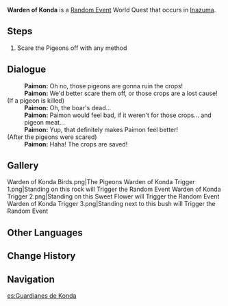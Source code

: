 {{Quest Infobox
|id             = 
|type           = World
|group          = Random Event
|startLocation  = [[Konda Village]], [[Inazuma]]
|region         = Inazuma
|area           = Narukami Island
|subarea        = Konda Village
|characters     = Paimon; Traveler
|other          = *AR-Dependent Rewards
}}
'''Warden of Konda''' is a [[Random Event]] World Quest that occurs in [[Inazuma]].

==Steps==
#Scare the Pigeons off with any method

==Dialogue==
{{Dialogue start}}
:'''Paimon:''' Oh no, those pigeons are gonna ruin the crops!
:'''Paimon:''' We'd better scare them off, or those crops are a lost cause!
;(If a pigeon is killed)
:'''Paimon:''' Oh, the boar's dead...
:'''Paimon:''' Paimon would feel bad, if it weren't for those crops... and pigeon meat...
:'''Paimon:''' Yup, that definitely makes Paimon feel better!
;(After the pigeons were scared)
:'''Paimon:''' Haha! The crops are saved!
{{Dialogue end}}

==Gallery==
<gallery>
Warden of Konda Birds.png|The Pigeons
Warden of Konda Trigger 1.png|Standing on this rock will Trigger the Random Event
Warden of Konda Trigger 2.png|Standing on this Sweet Flower will Trigger the Random Event
Warden of Konda Trigger 3.png|Standing next to this bush will Trigger the Random Event
</gallery>

==Other Languages==
{{Other Languages
|en      = Warden of Konda
|zhs     = 绀田里的守望者
|zhs_rm  = Gàntián Lǐ de Shǒuwàng-zhě
|zht     = 紺田裡的守望者
|zht_rm  = Gàntián Lǐ de Shǒuwàng-zhě
|zh_tl   = Konda Fields' Guardian
|ja      = 紺田畑でつかまえて
|ja_rm   = Konda Hatake de Tsukamaete
|ja_tl   = Catching in Konda Fields
|ko      = 콘다의 수호자
|ko_rm   = Konda-ui Suhoja
|ko_tl   = Guardian of Konda
|es      = Guardianes de Konda
|es_tl   = Konda Guardians
|fr      = Garde du Village de Konda
|fr_tl   = Guard of Konda Village
|ru      = Защитник Конды
|ru_tl   = Guardian of Konda
|th      = ผู้เฝ้าระวังใน Konta
|th_rm   = Phu-phao-ra-wang nai Konta
|th_tl   = 
|vi      = Người Canh Gác Konda
|vi_tl   = 
|de      = Der Beschützer von Konda
|de_tl   = The Guard of Konda
|id      = Pelindung Konda
|id_tl   = Guardian of Konda
|pt      = Guardiões de Konda
|pt_tl   = 
|tr      = Konda'nın Koruyucusu
|tr_tl   = 
|it      = Guardiano di Konda
|it_tl   = Guardian of Konda
}}

==Change History==
{{Change History|2.0}}

==Navigation==
{{Quests by Type Navbox|type=Random Events}}

[[es:Guardianes de Konda]]